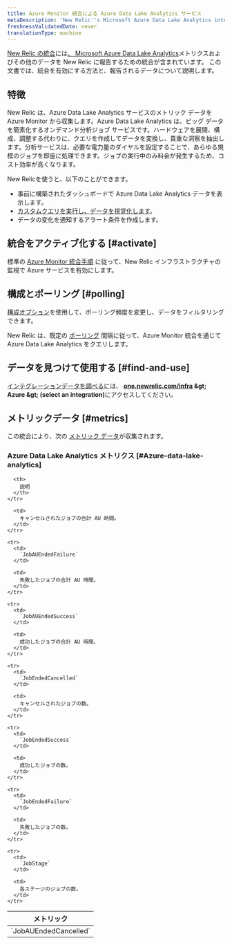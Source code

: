 ```yaml
---
title: Azure Monitor 統合による Azure Data Lake Analytics サービス
metaDescription: 'New Relic''s Microsoft Azure Data Lake Analytics integration: what data it reports and how to enable it.'
freshnessValidatedDate: never
translationType: machine
---
```


[New Relic の統合](/docs/infrastructure/introduction-infra-monitoring)には[、 Microsoft Azure Data Lake Analytics](https://azure.microsoft.com/en-us/products/data-lake-analytics)メトリクスおよびその他のデータを New Relic に報告するための統合が含まれています。 この文書では、統合を有効にする方法と、報告されるデータについて説明します。

## 特徴

New Relic は、Azure Data Lake Analytics サービスのメトリック データを Azure Monitor から収集します。Azure Data Lake Analytics は、ビッグ データを簡素化するオンデマンド分析ジョブ サービスです。ハードウェアを展開、構成、調整する代わりに、クエリを作成してデータを変換し、貴重な洞察を抽出します。分析サービスは、必要な電力量のダイヤルを設定することで、あらゆる規模のジョブを即座に処理できます。ジョブの実行中のみ料金が発生するため、コスト効率が高くなります。

New Relicを使うと、以下のことができます。

* 事前に構築されたダッシュボードで Azure Data Lake Analytics データを表示します。
* [カスタムクエリを実行し、データを視覚化します](/docs/infrastructure/integrations-getting-started/getting-started/use-integration-data-new-relic-insights)。
* データの変化を通知するアラート条件を作成します。

## 統合をアクティブ化する [#activate]

標準の [Azure Monitor 統合手順](/docs/infrastructure/microsoft-azure-integrations/azure-integrations-list/azure-monitor) に従って、New Relic インフラストラクチャの監視で Azure サービスを有効にします。

## 構成とポーリング [#polling]

[構成オプション](/docs/infrastructure/microsoft-azure-integrations/azure-integrations-list/azure-monitor/#settings)を使用して、ポーリング頻度を変更し、データをフィルタリングできます。

New Relic は、既定の [ポーリング](/docs/infrastructure/microsoft-azure-integrations/azure-integrations-list/azure-monitor/#settings) 間隔に従って、Azure Monitor 統合を通じて Azure Data Lake Analytics をクエリします。

## データを見つけて使用する [#find-and-use]

[インテグレーションデータを調べる](/docs/infrastructure/integrations/find-use-infrastructure-integration-data)には、 <DNT>**[one.newrelic.com/infra](https://one.newrelic.com/infra) &amp;gt; Azure &amp;gt; (select an integration)**</DNT>にアクセスしてください。

## メトリックデータ [#metrics]

この統合により、次の [メトリック データ](/docs/infrastructure/integrations-getting-started/getting-started/understand-integration-data-data-types#metric)が収集されます。

### Azure Data Lake Analytics メトリクス [#Azure-data-lake-analytics]

<table>
  <thead>
    <tr>
      <th style={{ width: "300px" }}>
        メトリック
      </th>

      <th>
        説明
      </th>
    </tr>
  </thead>

  <tbody>
    <tr>
      <td>
        `JobAUEndedCancelled`
      </td>

      <td>
        キャンセルされたジョブの合計 AU 時間。
      </td>
    </tr>

    <tr>
      <td>
        `JobAUEndedFailure`
      </td>

      <td>
        失敗したジョブの合計 AU 時間。
      </td>
    </tr>

    <tr>
      <td>
        `JobAUEndedSuccess`
      </td>

      <td>
        成功したジョブの合計 AU 時間。
      </td>
    </tr>

    <tr>
      <td>
        `JobEndedCancelled`
      </td>

      <td>
        キャンセルされたジョブの数。
      </td>
    </tr>

    <tr>
      <td>
        `JobEndedSuccess`
      </td>

      <td>
        成功したジョブの数。
      </td>
    </tr>

    <tr>
      <td>
        `JobEndedFailure`
      </td>

      <td>
        失敗したジョブの数。
      </td>
    </tr>

    <tr>
      <td>
        `JobStage`
      </td>

      <td>
        各ステージのジョブの数。
      </td>
    </tr>
  </tbody>
</table>